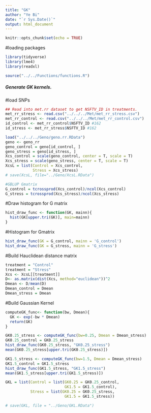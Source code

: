 ```yaml
---
title: "GK"
author: "Ye Bi"
date: "`r Sys.Date()`"
output: html_document
---
```


```r
knitr::opts_chunk$set(echo = TRUE)
```

#loading packages
```r
library(tidyverse)
library(lme4)
library(readxl)
```

```r
source("../../Functions/functions.R")
```


###################################
##### Generate GK kernels.
###################################
#load SNPs
```r
## Read into met.rr dataset to get NSFTV_ID in treatments.
met_rr_stress <- read.csv("../../../Met/met_rr_stress.csv")
met_rr_control <- read.csv("../../../Met/met_rr_control.csv")
id_control <- met_rr_control$NSFTV_ID #162
id_stress <- met_rr_stress$NSFTV_ID #162

load("../../../Geno/geno.rr.RData")
geno <- geno_rr
geno_control = geno[id_control, ]
geno_stress = geno[id_stress, ] 
Xcs_control = scale(geno_control, center = T, scale = T)
Xcs_stress = scale(geno_stress, center = T, scale = T)
XcsL = list(Control = Xcs_control,
            Stress = Xcs_stress)
# save(XcsL, file="../Geno/XcsL.RData")

#GBLUP Gmatrix
G_control = tcrossprod(Xcs_control)/ncol(Xcs_control)
G_stress = tcrossprod(Xcs_stress)/ncol(Xcs_stress)
```

#Draw histogram for G matrix
```r
hist_draw_func <- function(GK, mainn){
  hist(GK[upper.tri(GK)], main=mainn)
}
```

#Histogram for Gmatrix
```r
hist_draw_func(GK = G_control, mainn = 'G_control')
hist_draw_func(GK = G_stress, mainn = 'G_stress')
```

#Build Hauclidean distance matrix 
```r
treatment = "Control"
treatment = "Stress"
Xcs <- XcsL[[treatment]]
D<- as.matrix(dist(Xcs, method="euclidean"))^2
Dmean <- D/mean(D)
Dmean_control = Dmean
Dmean_stress = Dmean
```

#Build Gaussian Kernel
```r
computeGK_func<- function(bw, Dmean){
  GK <- exp(-bw * Dmean) 
  return(GK)
}
```
```r
GK0.25_stress <- computeGK_func(bw=0.25, Dmean = Dmean_stress)
GK0.25_control = GK0.25_stress
hist_draw_func(GK0.25_stress, "GK0.25_stress")
mean(GK0.25_stress[upper.tri(GK0.25_stress)])

GK1.5_stress <- computeGK_func(bw=1.5, Dmean = Dmean_stress)
GK1.5_control = GK1.5_stress
hist_draw_func(GK1.5_stress, "GK1.5_stress")
mean(GK1.5_stress[upper.tri(GK1.5_stress)])

GKL = list(Control = list(GK0.25 = GK0.25_control,
                          GK1.5 = GK1.5_control),
           Stress = list(GK0.25 = GK0.25_stress,
                          GK1.5 = GK1.5_stress))

# save(GKL, file = "../Geno/GKL.RData")
```
